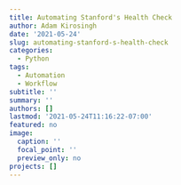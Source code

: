 ```yaml
---
title: Automating Stanford's Health Check
author: Adam Kirosingh
date: '2021-05-24'
slug: automating-stanford-s-health-check
categories:
  - Python
tags:
  - Automation
  - Workflow
subtitle: ''
summary: ''
authors: []
lastmod: '2021-05-24T11:16:22-07:00'
featured: no
image:
  caption: ''
  focal_point: ''
  preview_only: no
projects: []
---
```


